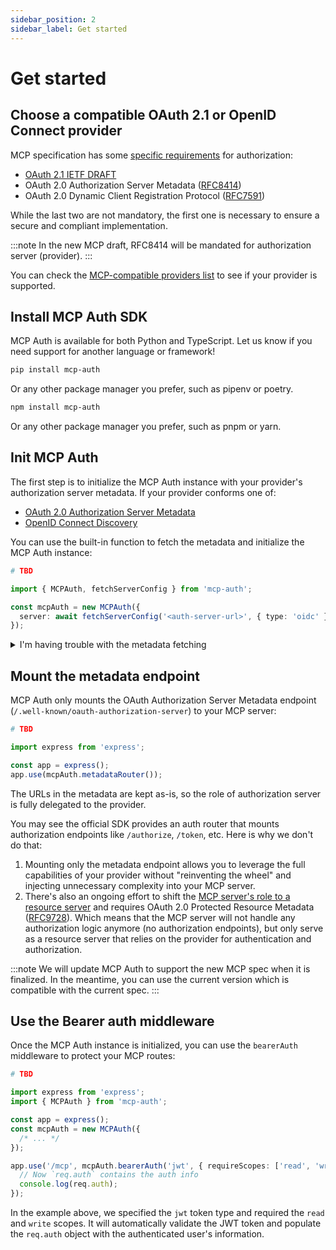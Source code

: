 ```yaml
---
sidebar_position: 2
sidebar_label: Get started
---
```



# Get started

## Choose a compatible OAuth 2.1 or OpenID Connect provider

MCP specification has some [specific requirements](https://modelcontextprotocol.io/specification/2025-03-26/basic/authorization#1-3-standards-compliance) for authorization:

- [OAuth 2.1 IETF DRAFT](https://datatracker.ietf.org/doc/html/draft-ietf-oauth-v2-1-12)
- OAuth 2.0 Authorization Server Metadata ([RFC8414](https://datatracker.ietf.org/doc/html/rfc8414))
- OAuth 2.0 Dynamic Client Registration Protocol ([RFC7591](https://datatracker.ietf.org/doc/html/rfc7591))

While the last two are not mandatory, the first one is necessary to ensure a secure and compliant implementation.

:::note
In the new MCP draft, RFC8414 will be mandated for authorization server (provider).
:::

You can check the [MCP-compatible providers list](./providers-list.md) to see if your provider is supported.

## Install MCP Auth SDK

MCP Auth is available for both Python and TypeScript. Let us know if you need support for another language or framework!

<Tabs groupId="sdk">
<TabItem value="python" label="Python">

```bash
pip install mcp-auth
```

Or any other package manager you prefer, such as pipenv or poetry.

</TabItem>
<TabItem value="ts" label="TypeScript">

```bash
npm install mcp-auth
```

Or any other package manager you prefer, such as pnpm or yarn.

</TabItem>
</Tabs>

## Init MCP Auth

The first step is to initialize the MCP Auth instance with your provider's authorization server metadata. If your provider conforms one of:

- [OAuth 2.0 Authorization Server Metadata](https://datatracker.ietf.org/doc/html/rfc8414)
- [OpenID Connect Discovery](https://openid.net/specs/openid-connect-discovery-1_0.html)

You can use the built-in function to fetch the metadata and initialize the MCP Auth instance:

<Tabs groupId="sdk">
<TabItem value="python" label="Python">

```python
# TBD
```

</TabItem>
<TabItem value="ts" label="TypeScript">

```ts
import { MCPAuth, fetchServerConfig } from 'mcp-auth';

const mcpAuth = new MCPAuth({
  server: await fetchServerConfig('<auth-server-url>', { type: 'oidc' }), // or 'oauth'
});
```

</TabItem>
</Tabs>

<details>
<summary>I'm having trouble with the metadata fetching</summary>

If your provider has a specific metadata URL rather than the standard ones, you can use it similarly:

<Tabs groupId="sdk">
<TabItem value="python" label="Python">

```python
# TBD
```

</TabItem>
<TabItem value="ts" label="TypeScript">

```ts
import { MCPAuth, fetchServerConfigByWellKnownUrl } from 'mcp-auth';

const mcpAuth = new MCPAuth({
  server: await fetchServerConfigByWellKnownUrl('<metadata-url>', { type: 'oidc' }), // or 'oauth'
});
```

</TabItem>
</Tabs>

In some cases, the provider response may be malformed or not conforming to the expected metadata format. If you are confident that the provider is compliant, you can transpile the metadata via the config option:

<Tabs groupId="sdk">
<TabItem value="python" label="Python">

```python
# TBD
```

</TabItem>
<TabItem value="ts" label="TypeScript">

```ts
const mcpAuth = new MCPAuth({
  server: await fetchServerConfigByWellKnownUrl('<metadata-url>', {
    type: 'oidc',
    transpileData: (data) => ({ ...data, response_types_supported: ['code'] }),
  }),
});
```

</TabItem>
</Tabs>

If your provider does not support metadata fetching, you can manually provide the metadata object:

<Tabs groupId="sdk">
<TabItem value="python" label="Python">

```python
# TBD
```

</TabItem>
<TabItem value="ts" label="TypeScript">

```ts
const mcpAuth = new MCPAuth({
  server: {
    metadata: {
      issuer: '<issuer-url>',
      authorizationEndpoint: '<authorization-endpoint-url>',
      // ... other metadata fields
    },
    type: 'oidc', // or 'oauth'
  },
});
```

</TabItem>
</Tabs>

</details>

## Mount the metadata endpoint

MCP Auth only mounts the OAuth Authorization Server Metadata endpoint (`/.well-known/oauth-authorization-server`) to your MCP server:

<Tabs groupId="sdk">
<TabItem value="python" label="Python">

```python
# TBD
```

</TabItem>
<TabItem value="ts" label="TypeScript">

```ts
import express from 'express';

const app = express();
app.use(mcpAuth.metadataRouter());
```

</TabItem>
</Tabs>

The URLs in the metadata are kept as-is, so the role of authorization server is fully delegated to the provider.

You may see the official SDK provides an auth router that mounts authorization endpoints like `/authorize`, `/token`, etc. Here is why we don't do that:

1. Mounting only the metadata endpoint allows you to leverage the full capabilities of your provider without "reinventing the wheel" and injecting unnecessary complexity into your MCP server.
2. There's also an ongoing effort to shift the [MCP server's role to a resource server](https://github.com/modelcontextprotocol/modelcontextprotocol/issues/205) and requires OAuth 2.0 Protected Resource Metadata ([RFC9728](https://datatracker.ietf.org/doc/html/rfc9728)). Which means that the MCP server will not handle any authorization logic anymore (no authorization endpoints), but only serve as a resource server that relies on the provider for authentication and authorization.

:::note
We will update MCP Auth to support the new MCP spec when it is finalized. In the meantime, you can use the current version which is compatible with the current spec.
:::

## Use the Bearer auth middleware

Once the MCP Auth instance is initialized, you can use the `bearerAuth` middleware to protect your MCP routes:

<Tabs groupId="sdk">
<TabItem value="python" label="Python">

```python
# TBD
```

</TabItem>
<TabItem value="ts" label="TypeScript">

```ts
import express from 'express';
import { MCPAuth } from 'mcp-auth';

const app = express();
const mcpAuth = new MCPAuth({
  /* ... */
});

app.use('/mcp', mcpAuth.bearerAuth('jwt', { requireScopes: ['read', 'write'] }), (req, res) => {
  // Now `req.auth` contains the auth info
  console.log(req.auth);
});
```

</TabItem>
</Tabs>

In the example above, we specified the `jwt` token type and required the `read` and `write` scopes. It will automatically validate the JWT token and populate the `req.auth` object with the authenticated user's information.
